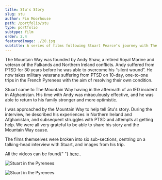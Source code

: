 ```yaml
---
title: Stu's Story
slug: stu
author: Fin Moorhouse
path: /portfolio/stu
type: portfolio
subtype: film
order: 2.4
featuredImage: ./20.jpg
subtitle: A series of films following Stuart Pearce's journey with The Mountain Way, a charity for veterans with PTSD.
---
```


The Mountain Way was founded by Andy Shaw, a retired Royal Marine and veteran of the Falkands and Northern Ireland conflicts. Andy suffered from PTSD for 30 years before he was able to overcome his “silent wound”. He now takes military veterans suffering from PTSD on 10-day, one-to-one trips in the French Pyrenees with the aim of resolving their own condition.

Stuart came to The Mountain Way having in the aftermath of an IED incident in Afghanistan. His time with Andy was miraculously effective, and he was able to return to his family stronger and more optimistic.

I was approached by the Mountain Way to help tell Stu's story. During the interview, he described his experiences in Northern Ireland and Afghanistan, and subsequent struggles with PTSD and attempts at getting help. We were all very grateful to be able to share his story and the Mountain Way cause.

The films themselves were broken into six sub-sections, centring on a talking-head interview with Stuart, and images from his trip.

<span class="big">
  All the videos can be found{" "}
  <a
    href="https://www.youtube.com/playlist?list=PLbCQ-eLK9qR2ClXKRGrymiCVXNkZtV8eO"
    target="blank"
  >
    here
  </a>
  .
</span>

![Stuart in the Pyrenees](./stu.jpg)

![Stuart in the Pyrenees](./20.jpg)

